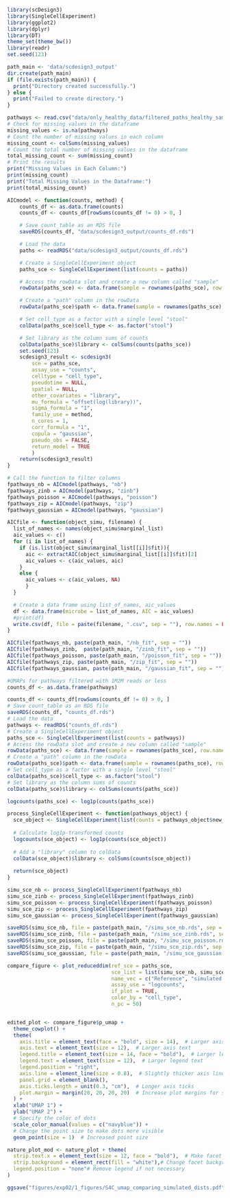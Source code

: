 ```r
library(scDesign3)
library(SingleCellExperiment)
library(ggplot2)
library(dplyr)
library(DT)
theme_set(theme_bw())
library(readr)
set.seed(123)
```

```r
path_main <- 'data/scdesign3_output'
dir.create(path_main)
if (file.exists(path_main)) {
  print("Directory created successfully.")
} else {
  print("Failed to create directory.")
}

```

```r
pathways <- read.csv("data/only_healthy_data/filtered_paths_healthy_samples_metadata.csv", header = TRUE, row.names = 1, sep = ",")
# Check for missing values in the dataframe
missing_values <- is.na(pathways)
# Count the number of missing values in each column
missing_count <- colSums(missing_values)
# Count the total number of missing values in the dataframe
total_missing_count <- sum(missing_count)
# Print the results
print("Missing Values in Each Column:")
print(missing_count)
print("Total Missing Values in the Dataframe:")
print(total_missing_count)
```

```r
AICmodel <- function(counts, method) {
    counts_df <- as.data.frame(counts)
    counts_df <- counts_df[rowSums(counts_df != 0) > 0, ]

    # Save count_table as an RDS file
    saveRDS(counts_df, "data/scdesign3_output/counts_df.rds")

    # Load the data
    paths <- readRDS("data/scdesign3_output/counts_df.rds")

    # Create a SingleCellExperiment object
    paths_sce <- SingleCellExperiment(list(counts = paths))

    # Access the rowData slot and create a new column called "sample"
    rowData(paths_sce) <- data.frame(sample = rownames(paths_sce), row.names = rownames(paths_sce))

    # Create a "path" column in the rowData
    rowData(paths_sce)$path <- data.frame(sample = rownames(paths_sce), row.names = rownames(paths_sce))

    # Set cell_type as a factor with a single level "stool"
    colData(paths_sce)$cell_type <- as.factor("stool")

    # Set library as the column sums of counts
    colData(paths_sce)$library <- colSums(counts(paths_sce))
    set.seed(123)
    scdesign3_result <- scdesign3(
        sce = paths_sce,
        assay_use = "counts",
        celltype = "cell_type",
        pseudotime = NULL,
        spatial = NULL, 
        other_covariates = "library",
        mu_formula = "offset(log(library))",
        sigma_formula = "1",
        family_use = method,
        n_cores = 1,
        corr_formula = "1",
        copula = "gaussian",
        pseudo_obs = FALSE,
        return_model = TRUE
        )
    return(scdesign3_result)
}

# Call the function to filter columns
fpathways_nb = AICmodel(pathways, "nb")
fpathways_zinb = AICmodel(pathways, "zinb")
fpathways_poisson = AICmodel(pathways, "poisson")
fpathways_zip = AICmodel(pathways, "zip")
fpathways_gaussian = AICmodel(pathways, "gaussian")

```


```r
AICfile <- function(object_simu, filename) {
  list_of_names <- names(object_simu$marginal_list)
  aic_values <- c()
  for (i in list_of_names) {
    if (is.list(object_simu$marginal_list[[i]]$fit)){
      aic <- extractAIC(object_simu$marginal_list[[i]]$fit)[2]
      aic_values <- c(aic_values, aic)
    }  
    else {
      aic_values <- c(aic_values, NA)
      }
  }

  # Create a data frame using list_of_names, aic_values
  df <- data.frame(microbe = list_of_names, AIC = aic_values)
  #print(df)
  write.csv(df, file = paste(filename, ".csv", sep = ""), row.names = FALSE)
}

AICfile(fpathways_nb, paste(path_main, "/nb_fit", sep = ""))
AICfile(fpathways_zinb,  paste(path_main, "/zinb_fit", sep = ""))
AICfile(fpathways_poisson, paste(path_main, "/poisson_fit", sep = ""))
AICfile(fpathways_zip, paste(path_main, "/zip_fit", sep = ""))
AICfile(fpathways_gaussian, paste(path_main, "/gaussian_fit", sep = ""))
```
```r
#UMAPs for pathways filtered with 1M2M reads or less 
counts_df <- as.data.frame(pathways)

counts_df <- counts_df[rowSums(counts_df != 0) > 0, ]
# Save count_table as an RDS file
saveRDS(counts_df, "counts_df.rds")
# Load the data
pathways <- readRDS("counts_df.rds")
# Create a SingleCellExperiment object
paths_sce <- SingleCellExperiment(list(counts = pathways))
# Access the rowData slot and create a new column called "sample"
rowData(paths_sce) <- data.frame(sample = rownames(paths_sce), row.names = rownames(paths_sce))
# Create a "path" column in the rowData
rowData(paths_sce)$path <- data.frame(sample = rownames(paths_sce), row.names = rownames(paths_sce))
# Set cell_type as a factor with a single level "stool"
colData(paths_sce)$cell_type <- as.factor("stool")
# Set library as the column sums of counts
colData(paths_sce)$library <- colSums(counts(paths_sce))

logcounts(paths_sce) <- log1p(counts(paths_sce))

process_SingleCellExperiment <- function(pathways_object) {
  sce_object <- SingleCellExperiment(list(counts = pathways_object$new_count), colData = pathways_object$new_covariate)
  
  # Calculate log1p-transformed counts
  logcounts(sce_object) <- log1p(counts(sce_object))
  
  # Add a "library" column to colData
  colData(sce_object)$library <- colSums(counts(sce_object))
  
  return(sce_object)
}

simu_sce_nb <- process_SingleCellExperiment(fpathways_nb)
simu_sce_zinb <- process_SingleCellExperiment(fpathways_zinb)
simu_sce_poisson <- process_SingleCellExperiment(fpathways_poisson)
simu_sce_zip <- process_SingleCellExperiment(fpathways_zip)
simu_sce_gaussian <- process_SingleCellExperiment(fpathways_gaussian)

saveRDS(simu_sce_nb, file = paste(path_main, "/simu_sce_nb.rds", sep = ""))
saveRDS(simu_sce_zinb, file = paste(path_main, "/simu_sce_zinb.rds", sep = ""))
saveRDS(simu_sce_poisson, file = paste(path_main, "/simu_sce_poisson.rds", sep = ""))
saveRDS(simu_sce_zip, file = paste(path_main, "/simu_sce_zip.rds", sep = ""))
saveRDS(simu_sce_gaussian, file = paste(path_main, "/simu_sce_gaussian.rds", sep = ""))

compare_figure <- plot_reduceddim(ref_sce = paths_sce, 
                                  sce_list = list(simu_sce_nb, simu_sce_zinb, simu_sce_poisson, simu_sce_zip, simu_sce_gaussian), 
                                  name_vec = c("Reference", "simulated NB", "simulated ZINB", "simulated poisson", "simulated ZIP", "simulated gaussian"),
                                  assay_use = "logcounts", 
                                  if_plot = TRUE, 
                                  color_by = "cell_type", 
                                  n_pc = 50)


edited_plot <- compare_figure$p_umap +
  theme_cowplot() +
  theme(
    axis.title = element_text(face = "bold", size = 14),  # Larger axis titles
    axis.text = element_text(size = 12),  # Larger axis text
    legend.title = element_text(size = 14, face = "bold"),  # Larger legend title
    legend.text = element_text(size = 12),  # Larger legend text
    legend.position = "right",
    axis.line = element_line(size = 0.8),  # Slightly thicker axis lines
    panel.grid = element_blank(),
    axis.ticks.length = unit(0.3, "cm"),  # Longer axis ticks
    plot.margin = margin(20, 20, 20, 20)  # Increase plot margins for spacing
  ) +
  xlab("UMAP 1") +
  ylab("UMAP 2") +
  # Specify the color of dots 
  scale_color_manual(values = c("navyblue")) +
  # Change the point size to make dots more visible
  geom_point(size = 1)  # Increased point size

nature_plot_mod <- nature_plot + theme(
  strip.text.x = element_text(size = 12, face = "bold"),  # Make facet labels larger and bolder
  strip.background = element_rect(fill = "white"),# Change facet background to white
  legend.position = "none"# Remove legend if not necessary
)

ggsave("figures/exp02/1_figures/S4C_umap_comparing_simulated_dists.pdf", nature_plot_mod, width = 30, height = 6)
```